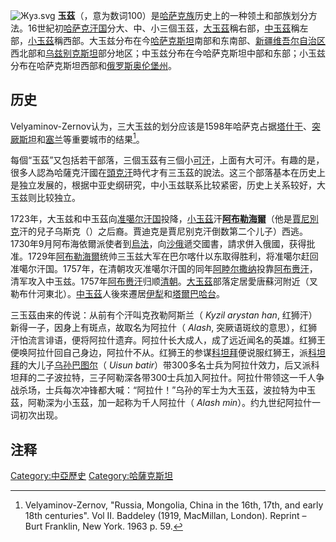 [[File:Жуз.svg|thumb]]
'''玉茲'''（{{lang-kk|Жүз}}，意为数词100）是[[哈萨克族|哈萨克族]]历史上的一种领土和部族划分方法。16世紀初[[哈萨克汗国|哈萨克汗国]]分大、中、小三個玉茲，[[大玉茲|大玉茲]]稱右部，[[中玉茲|中玉茲]]稱左部，[[小玉茲|小玉茲]]稱西部。大玉兹分布在今[[哈萨克斯坦|哈萨克斯坦]]南部和东南部、[[新疆维吾尔自治区|新疆维吾尔自治区]]西北部和[[乌兹别克斯坦|乌兹别克斯坦]]部分地区；中玉兹分布在今哈萨克斯坦中部和东部；小玉兹分布在哈萨克斯坦西部和[[俄罗斯|俄罗斯]][[奥伦堡州|奥伦堡州]]。

==历史==
Velyaminov-Zernov认为，三大玉兹的划分应该是1598年哈萨克占据[[塔什干|塔什干]]、[[突厥斯坦_(哈萨克斯坦)|突厥斯坦]]和[[塞兰|塞兰]]等重要城市的结果<ref>Velyaminov-Zernov, "Russia, Mongolia, China in the 16th, 17th, and early 18th centuries". Vol II. Baddeley (1919, MacMillan, London). Reprint – Burt Franklin, New York. 1963 p. 59.</ref>。

每個“玉茲”又包括若干部落，三個玉茲有三個小[[可汗|可汗]]，上面有大可汗。有趣的是，很多人認為哈薩克汗國在[[頭克汗|頭克汗]]時代才有三玉茲的說法。{{fact|小玉茲是[[哈克納扎爾汗|哈克納扎爾汗]]的兒子奧謝克所領部落組成(主要是[[諾蓋人|諾蓋人]]與[[奄蔡|奄蔡]])}}这三个部落基本在历史上是独立发展的，根据中亚史纲研究，中小玉兹联系比较紧密，历史上关系较好，大玉兹则比较独立。

1723年，大玉兹和中玉茲向[[准噶尔汗国|准噶尔汗国]]投降，[[小玉茲|小玉茲]]汗'''[[阿布勒海爾|阿布勒海爾]]'''（他是[[賈尼別克|賈尼別克]]汗的兒子乌斯克（{{lang|kk|Өсек сұлтан}}）之后裔。賈迪克是賈尼别克汗倒数第二个儿子）西逃。1730年9月阿布海依爾派使者到[[烏法|烏法]]，向[[沙俄|沙俄]]遞交國書，請求併入俄國，获得批准。1729年[[阿布勒海爾|阿布勒海爾]]统帅三玉兹大军在巴尔喀什以东取得胜利，将准噶尔赶回准噶尔汗国。1757年，在清朝攻灭准噶尔汗国的同年[[阿睦尔撒纳|阿睦尔撒纳]]投靠[[阿布赉汗|阿布赉汗]]，清军攻入中玉兹。1757年[[阿布赉汗|阿布赉汗]]归顺[[清朝|清朝]]。[[大玉茲|大玉茲]]部落定居愛唐蘇河附近（叉勒布什河東北）。[[中玉茲|中玉茲]]人後來遷居[[伊犁|伊犁]]和[[塔爾巴哈台|塔爾巴哈台]]。

三玉茲由来的传说：从前有个汗叫克孜勒阿斯兰（{{lang|kk|Қызыл Арыстан хан}} ''Kyzil arystan han'', 红狮汗）新得一子，因身上有斑点，故取名为阿拉什（{{lang|kk|Алаш}} ''Alash'', 突厥语斑纹的意思），红狮汗怕流言诽语，便将阿拉什遗弃。阿拉什长大成人，成了远近闻名的英雄。红狮王便唤阿拉什回自己身边，阿拉什不从。红狮王的参谋[[科坦拜|科坦拜]]便说服红狮王，派[[科坦拜|科坦拜]]的大儿子[[乌孙巴图尔|乌孙巴图尔]]（{{lang|kk|Уйсун батыр}} ''Uisun batir''）带300多名士兵为阿拉什效力，后又派科坦拜的二子波拉特，三子阿勒深各带300士兵加入阿拉什。阿拉什带领这一千人争战杀场，士兵每次冲锋都大喊：“阿拉什！”乌孙的军士为大玉茲，波拉特为中玉茲，阿勒深为小玉茲，加一起称为千人阿拉什（{{lang|kk|Алаш мин}} ''Alash min''）。约九世纪阿拉什一词初次出现。{{fact|阿拉什为哈萨克人代名词，也是哈萨克人战斗冲锋时的口号}}

== 注释 ==

{{Reflist|25em}}

[[Category:中亞歷史|Category:中亞歷史]]
[[Category:哈薩克斯坦|Category:哈薩克斯坦]]